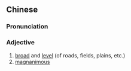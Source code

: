 {{also|坦荡}}
==Chinese==
{{zh-forms|s=坦荡}}

===Pronunciation===
{{zh-pron
|m=tǎndàng
|c=taan2 dong6
|mn=qz:thán-tǒng/xm,zz:thán-tōng
|cat=a
}}

===Adjective===
{{zh-adj}}

# [[broad]] and [[level]] (of roads, fields, plains, etc.)
# [[magnanimous]]